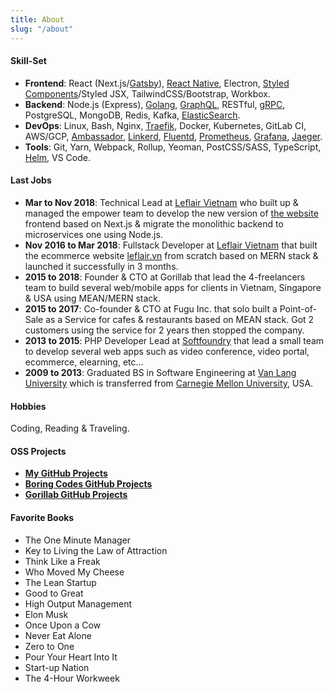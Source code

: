 ---
title: About
slug: "/about"
---

#### Skill-Set

- **Frontend**: React (Next.js/<u>Gatsby</u>), <u>React Native</u>, Electron, <u>Styled Components</u>/Styled JSX, TailwindCSS/Bootstrap, Workbox.
- **Backend**: Node.js (Express), <u>Golang</u>, <u>GraphQL</u>, RESTful, <u>gRPC</u>, PostgreSQL, MongoDB, Redis, Kafka, <u>ElasticSearch</u>.
- **DevOps**: Linux, Bash, Nginx, <u>Traefik</u>, Docker, Kubernetes, GitLab CI, AWS/GCP, <u>Ambassador</u>, <u>Linkerd</u>, <u>Fluentd</u>, <u>Prometheus</u>, <u>Grafana</u>, <u>Jaeger</u>.
- **Tools**: Git, Yarn, Webpack, Rollup, Yeoman, PostCSS/SASS, TypeScript, <u>Helm</u>, VS Code.

#### Last Jobs

- **Mar to Nov 2018**: Technical Lead at [Leflair Vietnam](https://leflair.vn) who built up & managed the empower team to develop the new version of [the website](https://leflair.vn) frontend based on Next.js & migrate the monolithic backend to microservices one using Node.js.
- **Nov 2016 to Mar 2018**: Fullstack Developer at [Leflair Vietnam](https://leflair.vn) that built the ecommerce website [leflair.vn](https://leflair.vn) from scratch based on MERN stack & launched it successfully in 3 months.
- **2015 to 2018**: Founder & CTO at Gorillab that lead the 4-freelancers team to build several web/mobile apps for clients in Vietnam, Singapore & USA using MEAN/MERN stack.
- **2015 to 2017**: Co-founder & CTO at Fugu Inc. that solo built a Point-of-Sale as a Service for cafes & restaurants based on MEAN stack. Got 2 customers using the service for 2 years then stopped the company.
- **2013 to 2015**: PHP Developer Lead at [Softfoundry](http://www.softfoundry.com) that lead a small team to develop several web apps such as video conference, video portal, ecommerce, elearning, etc...
- **2009 to 2013**: Graduated BS in Software Engineering at [Van Lang University](http://www.vanlanguni.edu.vn/) which is transferred from [Carnegie Mellon University](https://cmu.edu), USA.

#### Hobbies

Coding, Reading & Traveling.

#### OSS Projects

- [**My GitHub Projects**](https://github.com/phatpham9)
- [**Boring Codes GitHub Projects**](https://github.com/boringcodes)
- [**Gorillab GitHub Projects**](https://github.com/gorillab)

#### Favorite Books

- The One Minute Manager
- Key to Living the Law of Attraction
- Think Like a Freak
- Who Moved My Cheese
- The Lean Startup
- Good to Great
- High Output Management
- Elon Musk
- Once Upon a Cow
- Never Eat Alone
- Zero to One
- Pour Your Heart Into It
- Start-up Nation
- The 4-Hour Workweek

